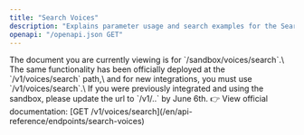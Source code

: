 ```yaml
---
title: "Search Voices"
description: "Explains parameter usage and search examples for the Search Voices API that can filter voices by various conditions."
openapi: "/openapi.json GET"
---
```

<Warning>
  The document you are currently viewing is for `/sandbox/voices/search`.\
  The same functionality has been officially deployed at the `/v1/voices/search` path,\
  and for new integrations, you must use `/v1/voices/search`.\
  If you were previously integrated and using the sandbox, please update the url to `/v1/..` by June 6th.
  👉 View official documentation: [GET /v1/voices/search](/en/api-reference/endpoints/search-voices)
</Warning>
